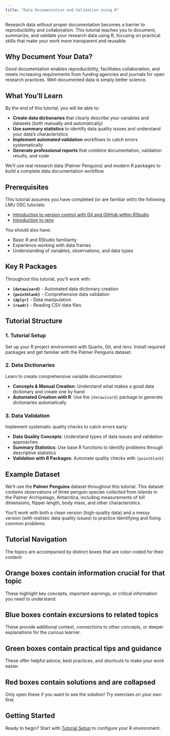 ```yaml
---
title: "Data Documentation and Validation using R"
---
```


Research data without proper documentation becomes a barrier to reproducibility and collaboration. This tutorial teaches you to document, summarize, and validate your research data using R, focusing on practical skills that make your work more transparent and reusable.

## Why Document Your Data?

Good documentation enables reproducibility, facilitates collaboration, and meets increasing requirements from funding agencies and journals for open research practices. Well-documented data is simply better science.

## What You'll Learn

By the end of this tutorial, you will be able to:

- **Create data dictionaries** that clearly describe your variables and datasets (both manually and automatically)
- **Use summary statistics** to identify data quality issues and understand your data's characteristics
- **Implement automated validation** workflows to catch errors systematically
- **Generate professional reports** that combine documentation, validation results, and code

We'll use real research data (Palmer Penguins) and modern R packages to build a complete data documentation workflow.

## Prerequisites

This tutorial assumes you have completed (or are familiar with) the following LMU OSC tutorials:

- [Introduction to version control with Git and GitHub within RStudio](https://lmu-osc.github.io/Introduction-RStudio-Git-GitHub/)
- [Introduction to renv](https://lmu-osc.github.io/introduction-to-renv/)

You should also have:

- Basic R and RStudio familiarity
- Experience working with data frames
- Understanding of variables, observations, and data types

## Key R Packages

Throughout this tutorial, you'll work with:

- **`{datawizard}`** - Automated data dictionary creation
- **`{pointblank}`** - Comprehensive data validation
- **`{dplyr}`** - Data manipulation
- **`{readr}`** - Reading CSV data files

## Tutorial Structure

### 1. Tutorial Setup
Set up your R project environment with Quarto, Git, and renv. Install required packages and get familiar with the Palmer Penguins dataset.

### 2. Data Dictionaries
Learn to create comprehensive variable documentation:

- **Concepts & Manual Creation**: Understand what makes a good data dictionary and create one by hand
- **Automated Creation with R**: Use the `{datawizard}` package to generate dictionaries automatically

### 3. Data Validation
Implement systematic quality checks to catch errors early:

- **Data Quality Concepts**: Understand types of data issues and validation approaches
- **Summary Statistics**: Use base R functions to identify problems through descriptive statistics
- **Validation with R Packages**: Automate quality checks with `{pointblank}`

## Example Dataset

We'll use the **Palmer Penguins** dataset throughout this tutorial. This dataset contains observations of three penguin species collected from islands in the Palmer Archipelago, Antarctica, including measurements of bill dimensions, flipper length, body mass, and other characteristics.

You'll work with both a clean version (high-quality data) and a messy version (with realistic data quality issues) to practice identifying and fixing common problems.

## Tutorial Navigation

The topics are accompanied by distinct boxes that are color-coded for their content:

::: {.callout-caution}
## Orange boxes contain information crucial for that topic
These highlight key concepts, important warnings, or critical information you need to understand.
:::

::: {.callout-note}
## Blue boxes contain excursions to related topics
These provide additional context, connections to other concepts, or deeper explanations for the curious learner.
:::

::: {.callout-tip}
## Green boxes contain practical tips and guidance
These offer helpful advice, best practices, and shortcuts to make your work easier.
:::

::: {.callout-important}
## Red boxes contain solutions and are collapsed
Only open these if you want to see the solution! Try exercises on your own first.
:::

## Getting Started

Ready to begin? Start with [Tutorial Setup](01-tutorial-setup/page1.qmd) to configure your R environment.